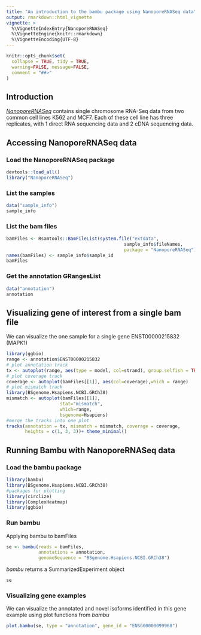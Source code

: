 ```yaml
---
title: "An introduction to the bambu package using NanoporeRNASeq data"
output: rmarkdown::html_vignette
vignette: >
  %\VignetteIndexEntry{NanoporeRNASeq}
  %\VignetteEngine{knitr::rmarkdown}
  %\VignetteEncoding{UTF-8}
---
```




```r
knitr::opts_chunk$set(
  collapse = TRUE, tidy = TRUE,
  warning=FALSE, message=FALSE,
  comment = "##>"
)
```

## Introduction
*[NanoporeRNASeq](https://github.com/GoekeLab/NanoporeRNASeq)* contains single
chromosome RNA-Seq data from two common cell lines K562 and MCF7. Each of these
cell line has three replicates, with 1 direct RNA sequencing data and 2 cDNA
sequencing data. 

## Accessing NanoporeRNASeq data
### Load the NanoporeRNASeq package
```r
devtools::load_all()
library("NanoporeRNASeq")
```

### List the samples
```r
data("sample_info")
sample_info
```


### List the bam files
```r
bamFiles <- Rsamtools::BamFileList(system.file("extdata",
                                            sample_info$fileNames,
                                            package = "NanoporeRNASeq"))
names(bamFiles) <- sample_info$sample_id
bamFiles
```

### Get the annotation GRangesList
```r
data("annotation")
annotation
```

## Visualizing gene of interest from a single bam file
We can visualize the one sample for a single gene ENST00000215832 (MAPK1)
```r
library(ggbio)
range <- annotation$ENST00000215832
# plot annotation track
tx <- autoplot(range, aes(type = model, col=strand), group.selfish = TRUE)
# plot coverage track
coverage <- autoplot(bamFiles[[1]], aes(col=coverage),which = range)
# plot mismatch track
library(BSgenome.Hsapiens.NCBI.GRCh38)
mismatch <- autoplot(bamFiles[[1]], 
                    stat="mismatch",
                    which=range,
                    bsgenome=Hsapiens)
#merge the tracks into one plot
tracks(annotation = tx, mismatch = mismatch, coverage = coverage,
       heights = c(1, 3, 3))+ theme_minimal()
```

## Running Bambu with NanoporeRNASeq data
### Load the bambu package
```r
library(bambu)
library(BSgenome.Hsapiens.NCBI.GRCh38)
#packages for plotting
library(circlize)
library(ComplexHeatmap)
library(ggbio)
```

### Run bambu
Applying bambu to bamFiles 
```r
se <- bambu(reads = bamFiles,
            annotations = annotation,
            genomeSequence = "BSgenome.Hsapiens.NCBI.GRCh38")
```

*bambu* returns a SummarizedExperiment object 
```r
se
```


### Visualizing gene examples
We can visualize the annotated and novel isoforms identified in this gene
example using plot functions from *bambu*
```r
plot.bambu(se, type = "annotation", gene_id = "ENSG00000099968")
```
